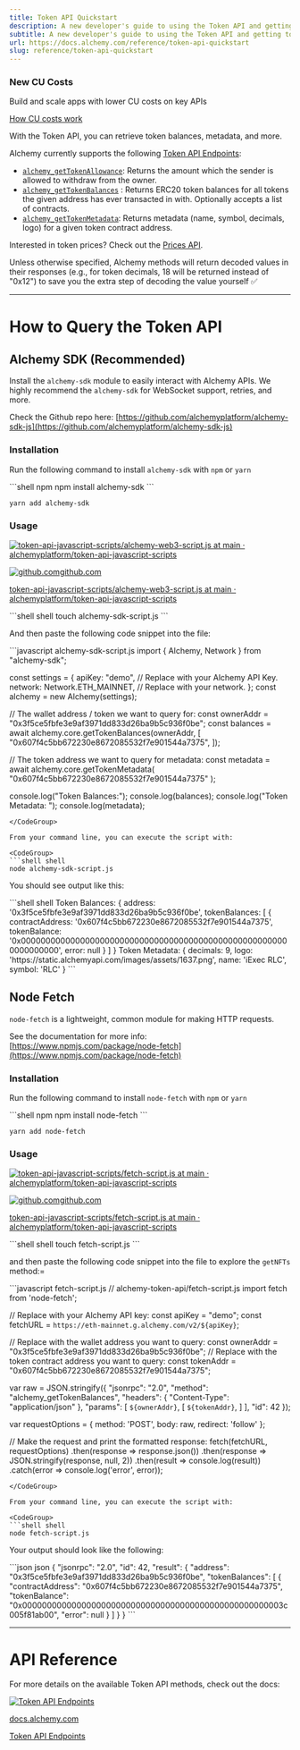 ```yaml
---
title: Token API Quickstart
description: A new developer's guide to using the Token API and getting token information. Query Token data using alchemy-web3 (recommended) or fetch.
subtitle: A new developer's guide to using the Token API and getting token information. Query Token data using alchemy-web3 (recommended) or fetch.
url: https://docs.alchemy.com/reference/token-api-quickstart
slug: reference/token-api-quickstart
---
```


### New CU Costs

Build and scale apps with lower CU costs on key APIs

[How CU costs work](<https://docs.alchemy.com/reference/compute-unit-costs?utm_source=docs\&utm_medium=website\&utm_campaign=build >)

With the Token API, you can retrieve token balances, metadata, and more.

Alchemy currently supports the following [Token API Endpoints](/reference/token-api):

* [`alchemy_getTokenAllowance`](/reference/alchemy-gettokenallowance): Returns the amount which the sender is allowed to withdraw from the owner.
* [`alchemy_getTokenBalances`](/reference/alchemy-gettokenbalances) : Returns ERC20 token balances for all tokens the given address has ever transacted in with. Optionally accepts a list of contracts.
* [`alchemy_getTokenMetadata`](/reference/alchemy-gettokenmetadata): Returns metadata (name, symbol, decimals, logo) for a given token contract address.

Interested in token prices? Check out the [Prices API](/reference/prices-api-quickstart).

<Info>
  Unless otherwise specified, Alchemy methods will return decoded values in their responses (e.g., for token decimals, 18 will be returned instead of "0x12") to save you the extra step of decoding the value yourself ✅
</Info>

***

# How to Query the Token API

## Alchemy SDK (Recommended)

Install the `alchemy-sdk` module to easily interact with Alchemy APIs. We highly recommend the `alchemy-sdk` for WebSocket support, retries, and more.

Check the Github repo here: [https://github.com/alchemyplatform/alchemy-sdk-js](https://github.com/alchemyplatform/alchemy-sdk-js)

### Installation

Run the following command to install `alchemy-sdk` with `npm` or `yarn`

<CodeGroup>
  ```shell npm
  npm install alchemy-sdk
  ```

  ```shell yarn
  yarn add alchemy-sdk
  ```
</CodeGroup>

### Usage

[![token-api-javascript-scripts/alchemy-web3-script.js at main · alchemyplatform/token-api-javascript-scripts](token-api-javascript-scripts.png)](https://github.com/alchemyplatform/token-api-javascript-scripts/blob/main/alchemy-web3-script.js)

[![github.com](favicon.ico)github.com](https://github.com/alchemyplatform/token-api-javascript-scripts/blob/main/alchemy-web3-script.js)

[token-api-javascript-scripts/alchemy-web3-script.js at main · alchemyplatform/token-api-javascript-scripts](https://github.com/alchemyplatform/token-api-javascript-scripts/blob/main/alchemy-web3-script.js)

<CodeGroup>
  ```shell shell
  touch alchemy-sdk-script.js
  ```
</CodeGroup>

And then paste the following code snippet into the file:

<CodeGroup>
  ```javascript alchemy-sdk-script.js
  import { Alchemy, Network } from "alchemy-sdk";

  const settings = {
    apiKey: "demo", // Replace with your Alchemy API Key.
    network: Network.ETH_MAINNET, // Replace with your network.
  };
  const alchemy = new Alchemy(settings);

  // The wallet address / token we want to query for:
  const ownerAddr = "0x3f5ce5fbfe3e9af3971dd833d26ba9b5c936f0be";
  const balances = await alchemy.core.getTokenBalances(ownerAddr, [
    "0x607f4c5bb672230e8672085532f7e901544a7375",
  ]);

  // The token address we want to query for metadata:
  const metadata = await alchemy.core.getTokenMetadata(
    "0x607f4c5bb672230e8672085532f7e901544a7375"
  );

  console.log("Token Balances:");
  console.log(balances);
  console.log("Token Metadata: ");
  console.log(metadata);
  ```
</CodeGroup>

From your command line, you can execute the script with:

<CodeGroup>
  ```shell shell
  node alchemy-sdk-script.js
  ```
</CodeGroup>

You should see output like this:

<CodeGroup>
  ```shell shell
  Token Balances:
  {
    address: '0x3f5ce5fbfe3e9af3971dd833d26ba9b5c936f0be',
    tokenBalances: [
      {
        contractAddress: '0x607f4c5bb672230e8672085532f7e901544a7375',
        tokenBalance: '0x0000000000000000000000000000000000000000000000000000000000000000',
        error: null
      }
    ]
  }
  Token Metadata:
  {
    decimals: 9,
    logo: 'https://static.alchemyapi.com/images/assets/1637.png',
    name: 'iExec RLC',
    symbol: 'RLC'
  }
  ```
</CodeGroup>

## Node Fetch

`node-fetch` is a lightweight, common module for making HTTP requests.

See the documentation for more info: [https://www.npmjs.com/package/node-fetch](https://www.npmjs.com/package/node-fetch)

### Installation

Run the following command to install `node-fetch` with `npm` or `yarn`

<CodeGroup>
  ```shell npm
  npm install node-fetch
  ```

  ```shell yarn
  yarn add node-fetch
  ```
</CodeGroup>

### Usage

[![token-api-javascript-scripts/fetch-script.js at main · alchemyplatform/token-api-javascript-scripts](token-api-javascript-scripts.png)](https://github.com/alchemyplatform/token-api-javascript-scripts/blob/main/fetch-script.js)

[![github.com](favicon.ico)github.com](https://github.com/alchemyplatform/token-api-javascript-scripts/blob/main/fetch-script.js)

[token-api-javascript-scripts/fetch-script.js at main · alchemyplatform/token-api-javascript-scripts](https://github.com/alchemyplatform/token-api-javascript-scripts/blob/main/fetch-script.js)

<CodeGroup>
  ```shell shell
  touch fetch-script.js
  ```
</CodeGroup>

and then paste the following code snippet into the file to explore the `getNFTs` method:=

<CodeGroup>
  ```javascript fetch-script.js
  // alchemy-token-api/fetch-script.js
  import fetch from 'node-fetch';

  // Replace with your Alchemy API key:
  const apiKey = "demo";
  const fetchURL = `https://eth-mainnet.g.alchemy.com/v2/${apiKey}`;

  // Replace with the wallet address you want to query:
  const ownerAddr = "0x3f5ce5fbfe3e9af3971dd833d26ba9b5c936f0be";
  // Replace with the token contract address you want to query:
  const tokenAddr = "0x607f4c5bb672230e8672085532f7e901544a7375";

  var raw = JSON.stringify({
    "jsonrpc": "2.0",
    "method": "alchemy_getTokenBalances",
    "headers": {
      "Content-Type": "application/json"
    },
    "params": [
      `${ownerAddr}`,
      [
        `${tokenAddr}`,
      ]
    ],
    "id": 42
  });

  var requestOptions = {
    method: 'POST',
    body: raw,
    redirect: 'follow'
  };

  // Make the request and print the formatted response:
  fetch(fetchURL, requestOptions)
    .then(response => response.json())
    .then(response => JSON.stringify(response, null, 2))
    .then(result => console.log(result))
    .catch(error => console.log('error', error));
  ```
</CodeGroup>

From your command line, you can execute the script with:

<CodeGroup>
  ```shell shell
  node fetch-script.js
  ```
</CodeGroup>

Your output should look like the following:

<CodeGroup>
  ```json json
  {
    "jsonrpc": "2.0",
    "id": 42,
    "result": {
      "address": "0x3f5ce5fbfe3e9af3971dd833d26ba9b5c936f0be",
      "tokenBalances": [
        {
          "contractAddress": "0x607f4c5bb672230e8672085532f7e901544a7375",
          "tokenBalance": "0x00000000000000000000000000000000000000000000000000003c005f81ab00",
          "error": null
        }
      ]
    }
  }
  ```
</CodeGroup>

***

# API Reference

For more details on the available Token API methods, check out the docs:

[![Token API Endpoints](8a6f996-small-alchemy-logo-black.png)](https://docs.alchemy.com/reference/token-api)

[docs.alchemy.com](https://docs.alchemy.com/reference/token-api)

[Token API Endpoints](https://docs.alchemy.com/reference/token-api)
